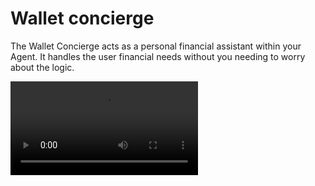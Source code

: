 
# Wallet concierge

The Wallet Concierge acts as a personal financial assistant within your Agent. It handles the user financial needs without you needing to worry about the logic.

<Video src="/videos/concierge.mp4" />

> As seen in this [tweet](https://x.com/xmtp_/status/1867254407819415653)

## Features

### Balance

Simply ask the concierge to check your balance, and it will provide you with the current amount in your wallet. For example, you can say:

```plaintext
Hey, check my balance.
```

The concierge will respond with your current balance.

```typescript
// Balance checking implementation
if (skill === "balance") {
  const { balance } = await walletService.checkBalance(sender.address);
  await context.send(`Your agent wallet has a balance of $${balance}`);
}
```

### Funding

You can request to add funds to your wallet. If you try to exceed the maximum limit, the concierge will notify you. For instance, you might say:

```plaintext
Can you add 5 USDC to my wallet?
```

The concierge will handle the transaction.

```typescript
// Funding logic
async function fund(context: Context, amount: number) {
  if (Number(balance) === 10) {
    await context.dm("You have maxed out your funds. Max 10 USDC.");
    return false;
  }

  let onRampURL = await walletService.onRampURL(
    amount,
    walletData.agent_address,
  );
  await context.framekit.requestPayment(
    walletData.agent_address,
    amount,
    "USDC",
    onRamp ? onRampURL : undefined,
  );
}
```

### Transfers

You can instruct the concierge to transfer funds to another user. If your balance is insufficient, it will inform you. For example, you might say:

```plaintext
Please send 5 USDC to @username.
```

The concierge will execute the transfer.

```typescript
// Transfer implementation
if (skill === "transfer") {
  const { balance } = await walletService.checkBalance(sender.address);
  if (balance === 0) {
    await context.reply("You have no funds to transfer.");
    return;
  }

  await context.send(
    `Transferring ${amount} USDC to ${recipient?.preferredName}`,
  );
  const tx = await walletService.transfer(
    sender.address,
    recipient?.address as string,
    amount,
  );

  // Smart notifications
  await notifyUser(context, sender.address, recipient?.address, tx, amount);
}
```

### Swaps

You can instruct the concierge to swap tokens from one type to another. For example, you might say:

```plaintext
Please swap 0.1 ETH to USDC.
```

The concierge will execute the swap.

```typescript
// Swap implementation
if (skill === "swap") {
  await walletService.swap(sender.address, fromToken, toToken, amount);
  await context.send("Swap completed");
  return;
}
```

### Notifications

After a transaction, the concierge will notify you with a receipt and update your balance. It will also inform the recipient if they are on XMTP. For example, after sending funds, you will receive a message confirming the transaction and your new balance.

```typescript
// Smart notifications
await notifyUser(context, sender.address, recipient?.address, tx, amount);
```

## Installation

Concierge is a [Skill](/concepts/skills) already included in Message Kit.

```tsx
import { run, Agent, concierge } from "@xmtp/message-kit";

export const agent: Agent = {
  name: "Wallet Agent",
  tag: "@bot",
  description: "A payment agent with that manages wallets for its users",
  skills: [concierge], // [!code focus]
  config: {
    walletService: true,
  },
};

run(agent);
```

## Wallet Service

Wallet Service is a plugin that manages the Concierge uses for performing gasless transactions on behalf of the user.

- Gasless
- Onramp
- Offramp
- Swaps
- Transfers

Learn more about the [Wallet Service](/ux/wallet-service).
